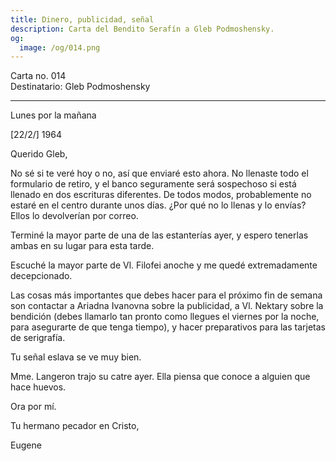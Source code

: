 ```yaml
---
title: Dinero, publicidad, señal
description: Carta del Bendito Serafín a Gleb Podmoshensky.
og:
  image: /og/014.png
---
```


<div style={{textAlign:'right', fontFamily:'monospace'}}>Carta no. 014</div>
<div style={{textAlign:'left', fontFamily:'monospace'}}>Destinatario: Gleb Podmoshensky</div>

---

Lunes por la mañana

[22/2/] 1964

Querido Gleb,

No sé si te veré hoy o no, así que enviaré esto ahora. No llenaste todo el formulario de retiro, y el banco seguramente será sospechoso si está llenado en dos escrituras diferentes. De todos modos, probablemente no estaré en el centro durante unos días. ¿Por qué no lo llenas y lo envías? Ellos lo devolverían por correo.

Terminé la mayor parte de una de las estanterías ayer, y espero tenerlas ambas en su lugar para esta tarde.

Escuché la mayor parte de Vl. Filofei anoche y me quedé extremadamente decepcionado.

Las cosas más importantes que debes hacer para el próximo fin de semana son contactar a Ariadna Ivanovna sobre la publicidad, a Vl. Nektary sobre la bendición (debes llamarlo tan pronto como llegues el viernes por la noche, para asegurarte de que tenga tiempo), y hacer preparativos para las tarjetas de serigrafía.

Tu señal eslava se ve muy bien.

Mme. Langeron trajo su catre ayer. Ella piensa que conoce a alguien que hace huevos.

Ora por mí.

Tu hermano pecador en Cristo,

Eugene
